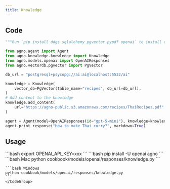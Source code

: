 ```yaml
---
title: Knowledge
---
```


## Code

```python cookbook/models/openai/responses/knowledge.py
"""Run `pip install ddgs sqlalchemy pgvector pypdf openai` to install dependencies."""

from agno.agent import Agent
from agno.knowledge.knowledge import Knowledge
from agno.models.openai import OpenAIResponses
from agno.vectordb.pgvector import PgVector

db_url = "postgresql+psycopg://ai:ai@localhost:5532/ai"

knowledge = Knowledge(
    vector_db=PgVector(table_name="recipes", db_url=db_url),
)
# Add content to the knowledge
knowledge.add_content(
    url="https://agno-public.s3.amazonaws.com/recipes/ThaiRecipes.pdf"
)

agent = Agent(model=OpenAIResponses(id="gpt-5-mini"), knowledge=knowledge)
agent.print_response("How to make Thai curry?", markdown=True)

```

## Usage

<Steps>
  <Snippet file="create-venv-step.mdx" />

  <Step title="Set your API key">
    ```bash
    export OPENAI_API_KEY=xxx
    ```
  </Step>

  <Step title="Install libraries">
    ```bash
    pip install -U openai agno
    ```
  </Step>

  <Step title="Run Agent">
    <CodeGroup>
    ```bash Mac
    python cookbook/models/openai/responses/knowledge.py
    ```

    ```bash Windows
    python cookbook/models/openai/responses/knowledge.py
    ```
    </CodeGroup>
  </Step>
</Steps>
